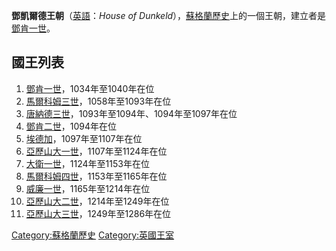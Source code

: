 {{Unreferenced|time=2020-12-31T02:53:54+00:00}}
{{Royal house|
| surname      = 鄧凱爾德王朝
| country      = [[蘇格蘭王國|蘇格蘭王國]]
| titles       = [[蘇格蘭君主列表|蘇格蘭國王]]
| founder      = [[鄧肯一世|鄧肯一世]]
| founding year= 1034年
| final ruler  = [[亚历山大三世_(苏格兰)|亞歷山大三世]]
| dissolution  = 1286年
}}
'''鄧凱爾德王朝'''（[[英語|英語]]：''House of Dunkeld''），[[蘇格蘭歷史|蘇格蘭歷史]]上的一個王朝，建立者是[[鄧肯一世|鄧肯一世]]。

== 國王列表 ==
# [[鄧肯一世|鄧肯一世]]，1034年至1040年在位
# [[馬爾科姆三世|馬爾科姆三世]]，1058年至1093年在位
# [[唐納德三世|唐納德三世]]，1093年至1094年、1094年至1097年在位
# [[鄧肯二世|鄧肯二世]]，1094年在位
# [[埃德加_(苏格兰国王)|埃德加]]，1097年至1107年在位
# [[亚历山大一世_(苏格兰)|亞歷山大一世]]，1107年至1124年在位
# [[大衛一世|大衛一世]]，1124年至1153年在位
# [[馬爾科姆四世|馬爾科姆四世]]，1153年至1165年在位
# [[威廉一世_(苏格兰)|威廉一世]]，1165年至1214年在位
# [[亚历山大二世_(苏格兰)|亞歷山大二世]]，1214年至1249年在位
# [[亚历山大三世_(苏格兰)|亞歷山大三世]]，1249年至1286年在位

{{歐洲各國王室|不列顛}}
{{Authority control}}

[[Category:蘇格蘭歷史|Category:蘇格蘭歷史]]
[[Category:英國王室|Category:英國王室]]